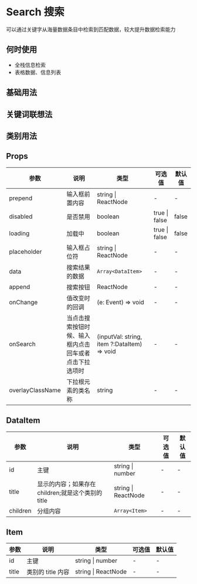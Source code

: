 # Search 搜索

可以通过关键字从海量数据条目中检索到匹配数据，较大提升数据检索能力

## 何时使用

- 全栈信息检索
- 表格数据、信息列表

## 基础用法


<DemoState />

## 关键词联想法


<DemoRelation />

## 类别用法


<DemoClassic />

## Props

| 参数             | 说明                                                   | 类型                                        | 可选值        | 默认值 |
| ---------------- | ------------------------------------------------------ | ------------------------------------------- | ------------- | ------ |
| prepend          | 输入框前置内容                                         | string \| ReactNode                         | -             | -      |
| disabled         | 是否禁用                                               | boolean                                     | true \| false | false  |
| loading          | 加载中                                                 | boolean                                     | true \| false | false  |
| placeholder      | 输入框占位符                                           | string \| ReactNode                         | -             | -      |
| data             | 搜索结果的数据                                         | `Array<DataItem>`                           | -             | -      |
| append           | 搜索按钮                                               | ReactNode                                   | -             | -      |
| onChange         | 值改变时的回调                                         | (e: Event) => void                          | -             | -      |
| onSearch         | 当点击搜索按钮时候、输入框内点击回车或者点击下拉选项时 | (inputVal: string, item ?:DataItem) => void | -             | -      |
| overlayClassName | 下拉根元素的类名称                                     | string                                      | -             | -      |

## DataItem

| 参数     | 说明                                               | 类型                | 可选值 | 默认值 |
| -------- | -------------------------------------------------- | ------------------- | ------ | ------ |
| id       | 主键                                               | string \| number    | -      | -      |
| title    | 显示的内容；如果存在 children;就是这个类别的 title | string \| ReactNode | -      | -      |
| children | 分组内容                                           | `Array<Item>`       | -      | -      |

## Item

| 参数  | 说明              | 类型                | 可选值 | 默认值 |
| ----- | ----------------- | ------------------- | ------ | ------ |
| id    | 主键              | string \| number    | -      | -      |
| title | 类别的 title 内容 | string \| ReactNode | -      | -      |
